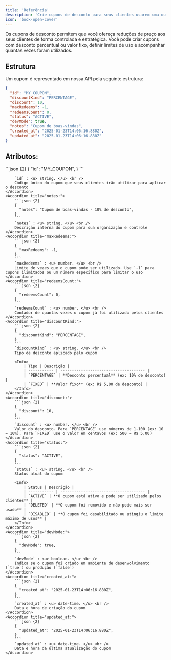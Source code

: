 ```yaml
---
title: 'Referência'
description: 'Crie cupons de desconto para seus clientes usarem uma ou várias vezes'
icon: 'book-open-cover'
---
```


Os cupons de desconto permitem que você ofereça reduções de preço aos seus clientes de forma controlada e estratégica. Você pode criar cupons com desconto percentual ou valor fixo, definir limites de uso e acompanhar quantas vezes foram utilizados.


## <Icon icon="folder-tree" type="solid"/>  Estrutura

Um cupom é representado em nossa API pela seguinte estrutura:

```json
{
  "id": "MY_COUPON",
  "discountKind": "PERCENTAGE",
  "discount": 10,
  "maxRedeems": -1,
  "redeemsCount": 0,
  "status": "ACTIVE",
  "devMode": true,
  "notes": "Cupom de boas-vindas",
  "created_at": "2025-01-23T14:06:16.880Z",
  "updated_at": "2025-01-23T14:06:16.880Z"
}
```

## Atributos:

<AccordionGroup>
    <Accordion title="id:">
        ```json {2}
        {
          "id": "MY_COUPON",
        } 
        ```

        `id` : <u> string. </u> <br />
        Código único do cupom que seus clientes irão utilizar para aplicar o desconto
    </Accordion>
    <Accordion title="notes:">
        ```json {2}
        {
          "notes": "Cupom de boas-vindas - 10% de desconto",
        }
        ```
        `notes` : <u> string. </u> <br />
        Descrição interna do cupom para sua organização e controle
    </Accordion>
    <Accordion title="maxRedeems:">
        ```json {2}
        {
          "maxRedeems": -1,
        }
        ```
        `maxRedeems` : <u> number. </u> <br />
        Limite de vezes que o cupom pode ser utilizado. Use `-1` para cupons ilimitados ou um número específico para limitar o uso
    </Accordion>
    <Accordion title="redeemsCount:">
        ```json {2}
        {
          "redeemsCount": 0,
        }
        ```
        `redeemsCount` : <u> number. </u> <br />
        Contador de quantas vezes o cupom já foi utilizado pelos clientes
    </Accordion>
    <Accordion title="discountKind:">
        ```json {2}
        {
          "discountKind": "PERCENTAGE",
        }
        ```
        `discountKind` : <u> string. </u> <br />
        Tipo de desconto aplicado pelo cupom

        <Info>
            | Tipo | Descrição |
            | ----------- | ------------------------------------- |
            | `PERCENTAGE` | **Desconto percentual** (ex: 10% de desconto) |
            | `FIXED` | **Valor fixo** (ex: R$ 5,00 de desconto) |
        </Info>
    </Accordion>
    <Accordion title="discount:">
        ```json {2}
        {
          "discount": 10,
        }
        ```
        `discount` : <u> number. </u> <br />
        Valor do desconto. Para `PERCENTAGE` use números de 1-100 (ex: 10 = 10%). Para `FIXED` use o valor em centavos (ex: 500 = R$ 5,00)
    </Accordion>
    <Accordion title="status:">
        ```json {2}
        {
          "status": "ACTIVE",
        }
        ```
        `status` : <u> string. </u> <br />
        Status atual do cupom

        <Info>
            | Status | Descrição |
            | ----------- | ------------------------------------- |
            | `ACTIVE` | **O cupom está ativo e pode ser utilizado pelos clientes** |
            | `DELETED` | **O cupom foi removido e não pode mais ser usado** |
            | `DISABLED` | **O cupom foi desabilitado ou atingiu o limite máximo de usos** |
        </Info>
    </Accordion>
    <Accordion title="devMode:">
        ```json {2}
        {
          "devMode": true,
        }
        ```
        `devMode` : <u> boolean. </u> <br />
        Indica se o cupom foi criado em ambiente de desenvolvimento (`true`) ou produção (`false`)
    </Accordion>
    <Accordion title="created_at:">
        ```json {2}
        {
          "created_at": "2025-01-23T14:06:16.880Z",
        }
        ```
        `created_at` : <u> date-time. </u> <br />
        Data e hora de criação do cupom
    </Accordion>
    <Accordion title="updated_at:">
        ```json {2}
        {
          "updated_at": "2025-01-23T14:06:16.880Z",
        }
        ```
        `updated_at` : <u> date-time. </u> <br />
        Data e hora da última atualização do cupom
    </Accordion>
</AccordionGroup>